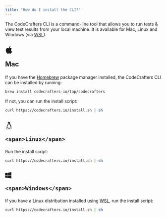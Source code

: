```yaml
---
title: "How do I install the CLI?"
---
```


The CodeCrafters CLI is a command-line tool that allows you to run tests & view test results
from your local machine. It is available for Mac, Linux and Windows (via [WSL](https://learn.microsoft.com/en-us/windows/wsl/install)).

<h2 className={"flex items-center"}>
  <svg fill="currentColor" class="relative top-[-2px] mr-2" width="24" height="24" viewBox="0 0 24 24"> <path d="M22 17.607c-.786 2.28-3.139 6.317-5.563 6.361-1.608.031-2.125-.953-3.963-.953-1.837 0-2.412.923-3.932.983-2.572.099-6.542-5.827-6.542-10.995 0-4.747 3.308-7.1 6.198-7.143 1.55-.028 3.014 1.045 3.959 1.045.949 0 2.727-1.29 4.596-1.101.782.033 2.979.315 4.389 2.377-3.741 2.442-3.158 7.549.858 9.426zm-5.222-17.607c-2.826.114-5.132 3.079-4.81 5.531 2.612.203 5.118-2.725 4.81-5.531z"></path>
  </svg>

  <span>Mac</span>
</h2>

If you have the [Homebrew](https://brew.sh/) package manager installed, the CodeCrafters CLI can be installed by
running:

```bash
brew install codecrafters-io/tap/codecrafters
```

If not, you can run the install script:

```bash
curl https://codecrafters.io/install.sh | sh
```

<h2 className={"flex items-center"}>
    <svg fill="currentColor" class="relative top-[-2px] mr-2" width="24" height="24" viewBox="0 0 24 24"> <path d="M20.581 19.049c-.55-.446-.336-1.431-.907-1.917.553-3.365-.997-6.331-2.845-8.232-1.551-1.595-1.051-3.147-1.051-4.49 0-2.146-.881-4.41-3.55-4.41-2.853 0-3.635 2.38-3.663 3.738-.068 3.262.659 4.11-1.25 6.484-2.246 2.793-2.577 5.579-2.07 7.057-.237.276-.557.582-1.155.835-1.652.72-.441 1.925-.898 2.78-.13.243-.192.497-.192.74 0 .75.596 1.399 1.679 1.302 1.461-.13 2.809.905 3.681.905.77 0 1.402-.438 1.696-1.041 1.377-.339 3.077-.296 4.453.059.247.691.917 1.141 1.662 1.141 1.631 0 1.945-1.849 3.816-2.475.674-.225 1.013-.879 1.013-1.488 0-.39-.139-.761-.419-.988zm-9.147-10.465c-.319 0-.583-.258-1-.568-.528-.392-1.065-.618-1.059-1.03 0-.283.379-.37.869-.681.526-.333.731-.671 1.249-.671.53 0 .69.268 1.41.579.708.307 1.201.427 1.201.773 0 .355-.741.609-1.158.868-.613.378-.928.73-1.512.73zm1.665-5.215c.882.141.981 1.691.559 2.454l-.355-.145c.184-.543.181-1.437-.435-1.494-.391-.036-.643.48-.697.922-.153-.064-.32-.11-.523-.127.062-.923.658-1.737 1.451-1.61zm-3.403.331c.676-.168 1.075.618 1.078 1.435l-.31.19c-.042-.343-.195-.897-.579-.779-.411.128-.344 1.083-.115 1.279l-.306.17c-.42-.707-.419-2.133.232-2.295zm-2.115 19.243c-1.963-.893-2.63-.69-3.005-.69-.777 0-1.031-.579-.739-1.127.248-.465.171-.952.11-1.343-.094-.599-.111-.794.478-1.052.815-.346 1.177-.791 1.447-1.124.758-.937 1.523.537 2.15 1.85.407.851 1.208 1.282 1.455 2.225.227.871-.71 1.801-1.896 1.261zm6.987-1.874c-1.384.673-3.147.982-4.466.299-.195-.563-.507-.927-.843-1.293.539-.142.939-.814.46-1.489-.511-.721-1.555-1.224-2.61-2.04-.987-.763-1.299-2.644.045-4.746-.655 1.862-.272 3.578.057 4.069.068-.988.146-2.638 1.496-4.615.681-.998.691-2.316.706-3.14l.62.424c.456.337.838.708 1.386.708.81 0 1.258-.466 1.882-.853.244-.15.613-.302.923-.513.52 2.476 2.674 5.454 2.795 7.15.501-1.032-.142-3.514-.142-3.514.842 1.285.909 2.356.946 3.67.589.241 1.221.869 1.279 1.696l-.245-.028c-.126-.919-2.607-2.269-2.83-.539-1.19.181-.757 2.066-.997 3.288-.11.559-.314 1.001-.462 1.466zm4.846-.041c-.985.38-1.65 1.187-2.107 1.688-.88.966-2.044.503-2.168-.401-.131-.966.36-1.493.572-2.574.193-.987-.023-2.506.431-2.668.295 1.753 2.066 1.016 2.47.538.657 0 .712.222.859.837.092.385.219.709.578 1.09.418.447.29 1.133-.635 1.49zm-8-13.006c-.651 0-1.138-.433-1.534-.769-.203-.171.05-.487.253-.315.387.328.777.675 1.281.675.607 0 1.142-.519 1.867-.805.247-.097.388.285.143.382-.704.277-1.269.832-2.01.832z"></path>
    </svg>

    <span>Linux</span>
</h2>

Run the install script:

```bash
curl https://codecrafters.io/install.sh | sh
```

<h2 className={"flex items-center"}>
    <svg fill="currentColor" class="relative top-[-2px] mr-3" width="20" height="20" viewBox="0 0 24 24"> <path d="M0 12v-8.646l10-1.355v10.001h-10zm11 0h13v-12l-13 1.807v10.193zm-1 1h-10v7.646l10 1.355v-9.001zm1 0v9.194l13 1.806v-11h-13z"></path>
    </svg>

    <span>Windows</span>
</h2>

If you have a Linux distribution installed using [WSL](https://learn.microsoft.com/en-us/windows/wsl/install), run the install script:

```bash
curl https://codecrafters.io/install.sh | sh
```

